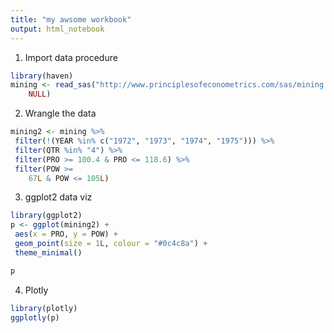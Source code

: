 ```yaml
---
title: "my awsome workbook"
output: html_notebook
---
```


1. Import data procedure

```r
library(haven)
mining <- read_sas("http://www.principlesofeconometrics.com/sas/mining.sas7bdat", 
    NULL)

```

2. Wrangle the data

```r

mining2 <- mining %>%
 filter(!(YEAR %in% c("1972", "1973", "1974", "1975"))) %>%
 filter(QTR %in% "4") %>%
 filter(PRO >= 100.4 & PRO <= 118.6) %>%
 filter(POW >= 
    67L & POW <= 105L)
```

3. ggplot2 data viz

```r
library(ggplot2)
p <- ggplot(mining2) +
 aes(x = PRO, y = POW) +
 geom_point(size = 1L, colour = "#0c4c8a") +
 theme_minimal()

p

```

4. Plotly

```r

library(plotly)
ggplotly(p)
```

